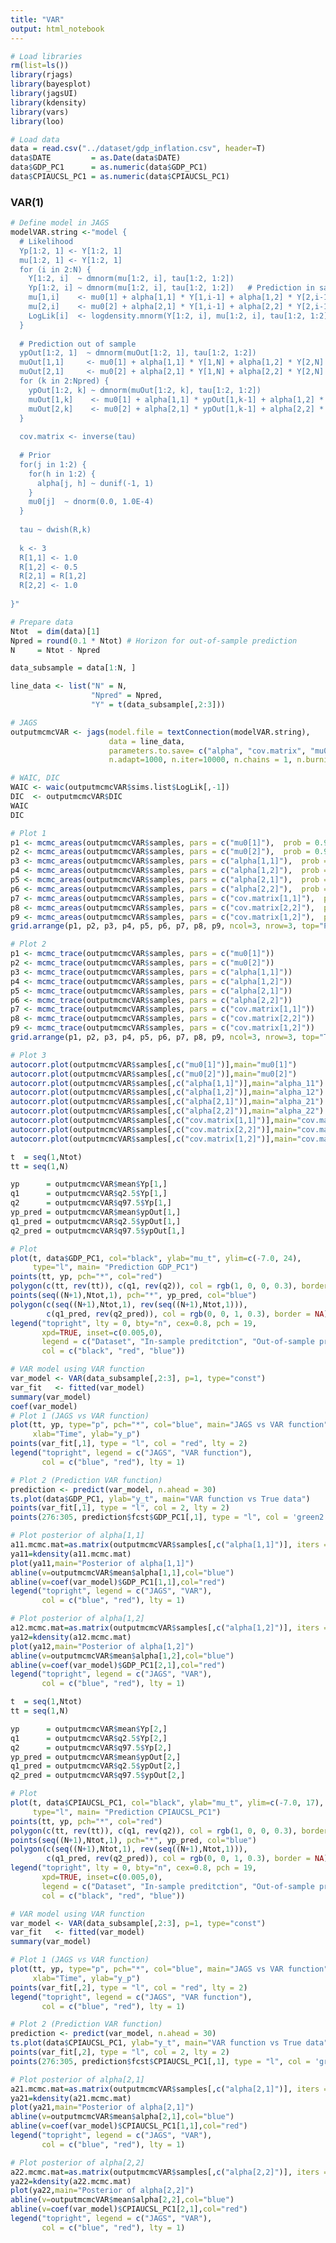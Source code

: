 ```yaml
---
title: "VAR"
output: html_notebook
---
```


```r
# Load libraries
rm(list=ls())
library(rjags)
library(bayesplot)
library(jagsUI)
library(kdensity)
library(vars)
library(loo)
```

```r
# Load data
data = read.csv("../dataset/gdp_inflation.csv", header=T)
data$DATE         = as.Date(data$DATE)
data$GDP_PC1      = as.numeric(data$GDP_PC1)
data$CPIAUCSL_PC1 = as.numeric(data$CPIAUCSL_PC1)
```

### VAR(1)
```r
# Define model in JAGS
modelVAR.string <-"model {
  # Likelihood
  Yp[1:2, 1] <- Y[1:2, 1]
  mu[1:2, 1] <- Y[1:2, 1]
  for (i in 2:N) {
    Y[1:2, i]  ~ dmnorm(mu[1:2, i], tau[1:2, 1:2])
    Yp[1:2, i] ~ dmnorm(mu[1:2, i], tau[1:2, 1:2])   # Prediction in sample 
    mu[1,i]    <- mu0[1] + alpha[1,1] * Y[1,i-1] + alpha[1,2] * Y[2,i-1]
    mu[2,i]    <- mu0[2] + alpha[2,1] * Y[1,i-1] + alpha[2,2] * Y[2,i-1]
    LogLik[i]  <- logdensity.mnorm(Y[1:2, i], mu[1:2, i], tau[1:2, 1:2])
  }
  
  # Prediction out of sample 
  ypOut[1:2, 1]  ~ dmnorm(muOut[1:2, 1], tau[1:2, 1:2])
  muOut[1,1]     <- mu0[1] + alpha[1,1] * Y[1,N] + alpha[1,2] * Y[2,N]
  muOut[2,1]     <- mu0[2] + alpha[2,1] * Y[1,N] + alpha[2,2] * Y[2,N]
  for (k in 2:Npred) {
    ypOut[1:2, k] ~ dmnorm(muOut[1:2, k], tau[1:2, 1:2])
    muOut[1,k]    <- mu0[1] + alpha[1,1] * ypOut[1,k-1] + alpha[1,2] * ypOut[2,k-1]
    muOut[2,k]    <- mu0[2] + alpha[2,1] * ypOut[1,k-1] + alpha[2,2] * ypOut[2,k-1]
  }
  
  cov.matrix <- inverse(tau)
  
  # Prior 
  for(j in 1:2) {
    for(h in 1:2) {
      alpha[j, h] ~ dunif(-1, 1)
    }
    mu0[j]  ~ dnorm(0.0, 1.0E-4)
  }
  
  tau ~ dwish(R,k)
  
  k <- 3
  R[1,1] <- 1.0
  R[1,2] <- 0.5
  R[2,1] = R[1,2]
  R[2,2] <- 1.0
  
}"
```

```r
# Prepare data
Ntot  = dim(data)[1]
Npred = round(0.1 * Ntot) # Horizon for out-of-sample prediction
N     = Ntot - Npred

data_subsample = data[1:N, ]

line_data <- list("N" = N,
                  "Npred" = Npred,
                  "Y" = t(data_subsample[,2:3]))

# JAGS
outputmcmcVAR <- jags(model.file = textConnection(modelVAR.string),
                      data = line_data,
                      parameters.to.save= c("alpha", "cov.matrix", "mu0", "Yp", "ypOut", "LogLik"), 
                      n.adapt=1000, n.iter=10000, n.chains = 1, n.burnin = 1000)
```

```r
# WAIC, DIC
WAIC <- waic(outputmcmcVAR$sims.list$LogLik[,-1])
DIC  <- outputmcmcVAR$DIC
WAIC
DIC
```

```r
# Plot 1
p1 <- mcmc_areas(outputmcmcVAR$samples, pars = c("mu0[1]"),  prob = 0.95)
p2 <- mcmc_areas(outputmcmcVAR$samples, pars = c("mu0[2]"),  prob = 0.95)
p3 <- mcmc_areas(outputmcmcVAR$samples, pars = c("alpha[1,1]"),  prob = 0.95)
p4 <- mcmc_areas(outputmcmcVAR$samples, pars = c("alpha[1,2]"),  prob = 0.95)
p5 <- mcmc_areas(outputmcmcVAR$samples, pars = c("alpha[2,1]"),  prob = 0.95)
p6 <- mcmc_areas(outputmcmcVAR$samples, pars = c("alpha[2,2]"),  prob = 0.95)
p7 <- mcmc_areas(outputmcmcVAR$samples, pars = c("cov.matrix[1,1]"),  prob = 0.95)
p8 <- mcmc_areas(outputmcmcVAR$samples, pars = c("cov.matrix[2,2]"),  prob = 0.95)
p9 <- mcmc_areas(outputmcmcVAR$samples, pars = c("cov.matrix[1,2]"),  prob = 0.95)
grid.arrange(p1, p2, p3, p4, p5, p6, p7, p8, p9, ncol=3, nrow=3, top="Posterior distributions")

# Plot 2
p1 <- mcmc_trace(outputmcmcVAR$samples, pars = c("mu0[1]"))
p2 <- mcmc_trace(outputmcmcVAR$samples, pars = c("mu0[2]"))
p3 <- mcmc_trace(outputmcmcVAR$samples, pars = c("alpha[1,1]"))
p4 <- mcmc_trace(outputmcmcVAR$samples, pars = c("alpha[1,2]"))
p5 <- mcmc_trace(outputmcmcVAR$samples, pars = c("alpha[2,1]"))
p6 <- mcmc_trace(outputmcmcVAR$samples, pars = c("alpha[2,2]"))
p7 <- mcmc_trace(outputmcmcVAR$samples, pars = c("cov.matrix[1,1]"))
p8 <- mcmc_trace(outputmcmcVAR$samples, pars = c("cov.matrix[2,2]"))
p9 <- mcmc_trace(outputmcmcVAR$samples, pars = c("cov.matrix[1,2]"))
grid.arrange(p1, p2, p3, p4, p5, p6, p7, p8, p9, ncol=3, nrow=3, top="Trace plots")

# Plot 3
autocorr.plot(outputmcmcVAR$samples[,c("mu0[1]")],main="mu0[1]")
autocorr.plot(outputmcmcVAR$samples[,c("mu0[2]")],main="mu0[2]")
autocorr.plot(outputmcmcVAR$samples[,c("alpha[1,1]")],main="alpha_11")
autocorr.plot(outputmcmcVAR$samples[,c("alpha[1,2]")],main="alpha_12")
autocorr.plot(outputmcmcVAR$samples[,c("alpha[2,1]")],main="alpha_21")
autocorr.plot(outputmcmcVAR$samples[,c("alpha[2,2]")],main="alpha_22")
autocorr.plot(outputmcmcVAR$samples[,c("cov.matrix[1,1]")],main="cov.matrix_11")
autocorr.plot(outputmcmcVAR$samples[,c("cov.matrix[2,2]")],main="cov.matrix_22")
autocorr.plot(outputmcmcVAR$samples[,c("cov.matrix[1,2]")],main="cov.matrix_12")
```

```r
t  = seq(1,Ntot)
tt = seq(1,N)

yp      = outputmcmcVAR$mean$Yp[1,]
q1      = outputmcmcVAR$q2.5$Yp[1,]
q2      = outputmcmcVAR$q97.5$Yp[1,]
yp_pred = outputmcmcVAR$mean$ypOut[1,]
q1_pred = outputmcmcVAR$q2.5$ypOut[1,]
q2_pred = outputmcmcVAR$q97.5$ypOut[1,]

# Plot
plot(t, data$GDP_PC1, col="black", ylab="mu_t", ylim=c(-7.0, 24),
     type="l", main= "Prediction GDP_PC1")
points(tt, yp, pch="*", col="red")
polygon(c(tt, rev(tt)), c(q1, rev(q2)), col = rgb(1, 0, 0, 0.3), border = NA)
points(seq((N+1),Ntot,1), pch="*", yp_pred, col="blue")
polygon(c(seq((N+1),Ntot,1), rev(seq((N+1),Ntot,1))), 
        c(q1_pred, rev(q2_pred)), col = rgb(0, 0, 1, 0.3), border = NA)
legend("topright", lty = 0, bty="n", cex=0.8, pch = 19,
       xpd=TRUE, inset=c(0.005,0),
       legend = c("Dataset", "In-sample preditction", "Out-of-sample prediction"), 
       col = c("black", "red", "blue"))
```

```r
# VAR model using VAR function
var_model <- VAR(data_subsample[,2:3], p=1, type="const")
var_fit   <- fitted(var_model)
summary(var_model)
coef(var_model)
# Plot 1 (JAGS vs VAR function)
plot(tt, yp, type="p", pch="*", col="blue", main="JAGS vs VAR function",
     xlab="Time", ylab="y_p")
points(var_fit[,1], type = "l", col = "red", lty = 2)
legend("topright", legend = c("JAGS", "VAR function"),
       col = c("blue", "red"), lty = 1)

# Plot 2 (Prediction VAR function)
prediction <- predict(var_model, n.ahead = 30)
ts.plot(data$GDP_PC1, ylab="y_t", main="VAR function vs True data")
points(var_fit[,1], type = "l", col = 2, lty = 2)
points(276:305, prediction$fcst$GDP_PC1[,1], type = "l", col = 'green2', lty = 2)

# Plot posterior of alpha[1,1]
a11.mcmc.mat=as.matrix(outputmcmcVAR$samples[,c("alpha[1,1]")], iters = FALSE)
ya11=kdensity(a11.mcmc.mat)
plot(ya11,main="Posterior of alpha[1,1]")
abline(v=outputmcmcVAR$mean$alpha[1,1],col="blue")
abline(v=coef(var_model)$GDP_PC1[1,1],col="red")
legend("topright", legend = c("JAGS", "VAR"),
       col = c("blue", "red"), lty = 1)

# Plot posterior of alpha[1,2]
a12.mcmc.mat=as.matrix(outputmcmcVAR$samples[,c("alpha[1,2]")], iters = FALSE)
ya12=kdensity(a12.mcmc.mat)
plot(ya12,main="Posterior of alpha[1,2]")
abline(v=outputmcmcVAR$mean$alpha[1,2],col="blue")
abline(v=coef(var_model)$GDP_PC1[2,1],col="red")
legend("topright", legend = c("JAGS", "VAR"),
       col = c("blue", "red"), lty = 1)

```

```r
t  = seq(1,Ntot)
tt = seq(1,N)

yp      = outputmcmcVAR$mean$Yp[2,]
q1      = outputmcmcVAR$q2.5$Yp[2,]
q2      = outputmcmcVAR$q97.5$Yp[2,]
yp_pred = outputmcmcVAR$mean$ypOut[2,]
q1_pred = outputmcmcVAR$q2.5$ypOut[2,]
q2_pred = outputmcmcVAR$q97.5$ypOut[2,]

# Plot
plot(t, data$CPIAUCSL_PC1, col="black", ylab="mu_t", ylim=c(-7.0, 17),
     type="l", main= "Prediction CPIAUCSL_PC1")
points(tt, yp, pch="*", col="red")
polygon(c(tt, rev(tt)), c(q1, rev(q2)), col = rgb(1, 0, 0, 0.3), border = NA)
points(seq((N+1),Ntot,1), pch="*", yp_pred, col="blue")
polygon(c(seq((N+1),Ntot,1), rev(seq((N+1),Ntot,1))), 
        c(q1_pred, rev(q2_pred)), col = rgb(0, 0, 1, 0.3), border = NA)
legend("topright", lty = 0, bty="n", cex=0.8, pch = 19,
       xpd=TRUE, inset=c(0.005,0),
       legend = c("Dataset", "In-sample preditction", "Out-of-sample prediction"), 
       col = c("black", "red", "blue"))
```

```r
# VAR model using VAR function
var_model <- VAR(data_subsample[,2:3], p=1, type="const")
var_fit   <- fitted(var_model)
summary(var_model)

# Plot 1 (JAGS vs VAR function)
plot(tt, yp, type="p", pch="*", col="blue", main="JAGS vs VAR function",
     xlab="Time", ylab="y_p")
points(var_fit[,2], type = "l", col = "red", lty = 2)
legend("topright", legend = c("JAGS", "VAR function"),
       col = c("blue", "red"), lty = 1)

# Plot 2 (Prediction VAR function)
prediction <- predict(var_model, n.ahead = 30)
ts.plot(data$CPIAUCSL_PC1, ylab="y_t", main="VAR function vs True data")
points(var_fit[,2], type = "l", col = 2, lty = 2)
points(276:305, prediction$fcst$CPIAUCSL_PC1[,1], type = "l", col = 'green2', lty = 2)

# Plot posterior of alpha[2,1]
a21.mcmc.mat=as.matrix(outputmcmcVAR$samples[,c("alpha[2,1]")], iters = FALSE)
ya21=kdensity(a21.mcmc.mat)
plot(ya21,main="Posterior of alpha[2,1]")
abline(v=outputmcmcVAR$mean$alpha[2,1],col="blue")
abline(v=coef(var_model)$CPIAUCSL_PC1[1,1],col="red")
legend("topright", legend = c("JAGS", "VAR"),
       col = c("blue", "red"), lty = 1)

# Plot posterior of alpha[2,2]
a22.mcmc.mat=as.matrix(outputmcmcVAR$samples[,c("alpha[2,2]")], iters = FALSE)
ya22=kdensity(a22.mcmc.mat)
plot(ya22,main="Posterior of alpha[2,2]")
abline(v=outputmcmcVAR$mean$alpha[2,2],col="blue")
abline(v=coef(var_model)$CPIAUCSL_PC1[2,1],col="red")
legend("topright", legend = c("JAGS", "VAR"),
       col = c("blue", "red"), lty = 1)
```
